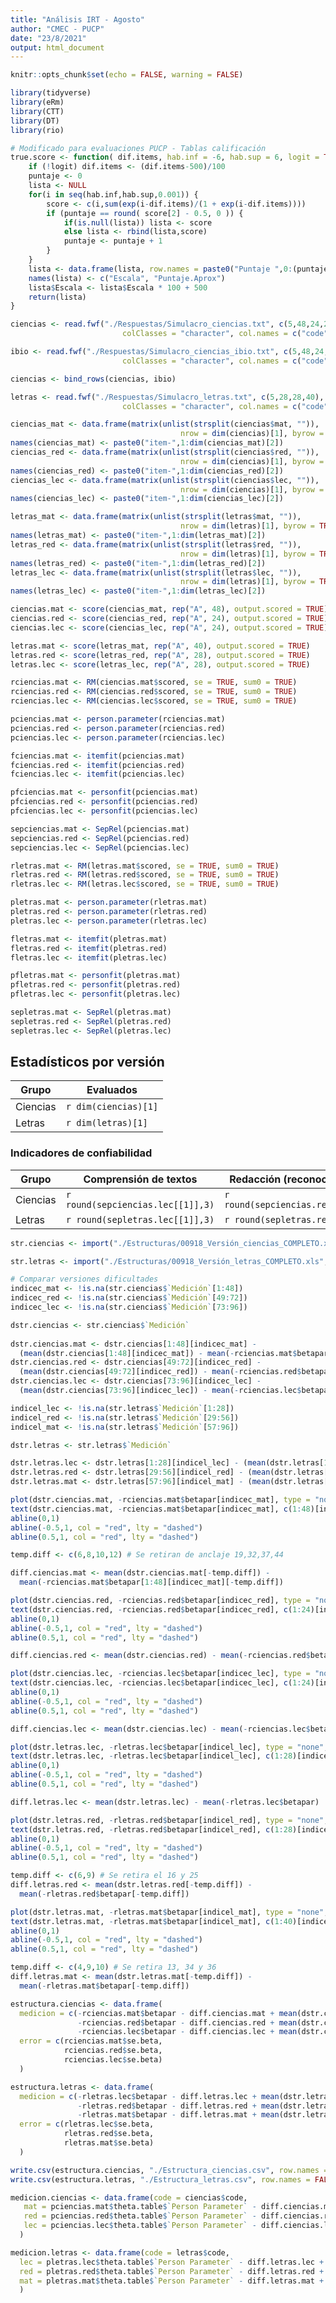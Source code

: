 ```yaml
---
title: "Análisis IRT - Agosto"
author: "CMEC - PUCP"
date: "23/8/2021"
output: html_document
---
```


```r
knitr::opts_chunk$set(echo = FALSE, warning = FALSE)

library(tidyverse)
library(eRm)
library(CTT)
library(DT)
library(rio)

# Modificado para evaluaciones PUCP - Tablas calificación
true.score <- function( dif.items, hab.inf = -6, hab.sup = 6, logit = TRUE) {
    if (!logit) dif.items <- (dif.items-500)/100
    puntaje <- 0
    lista <- NULL
    for(i in seq(hab.inf,hab.sup,0.001)) {
        score <- c(i,sum(exp(i-dif.items)/(1 + exp(i-dif.items))))
        if (puntaje == round( score[2] - 0.5, 0 )) {
            if(is.null(lista)) lista <- score 
            else lista <- rbind(lista,score)
            puntaje <- puntaje + 1
        }
    }
    lista <- data.frame(lista, row.names = paste0("Puntaje ",0:(puntaje-1)))
    names(lista) <- c("Escala", "Puntaje.Aprox")
    lista$Escala <- lista$Escala * 100 + 500
    return(lista)
}

```

```r
ciencias <- read.fwf("./Respuestas/Simulacro_ciencias.txt", c(5,48,24,24),
                         colClasses = "character", col.names = c("code", "mat","red","lec"))

ibio <- read.fwf("./Respuestas/Simulacro_ciencias_ibio.txt", c(5,48,24,24),
                         colClasses = "character", col.names = c("code", "mat","red","lec"))

ciencias <- bind_rows(ciencias, ibio)

letras <- read.fwf("./Respuestas/Simulacro_letras.txt", c(5,28,28,40),
                         colClasses = "character", col.names = c("code", "lec","red","mat"))
```

```r

ciencias_mat <- data.frame(matrix(unlist(strsplit(ciencias$mat, "")), 
                                      nrow = dim(ciencias)[1], byrow = TRUE),stringsAsFactors = FALSE)
names(ciencias_mat) <- paste0("item-",1:dim(ciencias_mat)[2])
ciencias_red <- data.frame(matrix(unlist(strsplit(ciencias$red, "")), 
                                      nrow = dim(ciencias)[1], byrow = TRUE),stringsAsFactors = FALSE)
names(ciencias_red) <- paste0("item-",1:dim(ciencias_red)[2])
ciencias_lec <- data.frame(matrix(unlist(strsplit(ciencias$lec, "")), 
                                      nrow = dim(ciencias)[1], byrow = TRUE),stringsAsFactors = FALSE)
names(ciencias_lec) <- paste0("item-",1:dim(ciencias_lec)[2])
```

```r
letras_mat <- data.frame(matrix(unlist(strsplit(letras$mat, "")), 
                                      nrow = dim(letras)[1], byrow = TRUE),stringsAsFactors = FALSE)
names(letras_mat) <- paste0("item-",1:dim(letras_mat)[2])
letras_red <- data.frame(matrix(unlist(strsplit(letras$red, "")), 
                                      nrow = dim(letras)[1], byrow = TRUE),stringsAsFactors = FALSE)
names(letras_red) <- paste0("item-",1:dim(letras_red)[2])
letras_lec <- data.frame(matrix(unlist(strsplit(letras$lec, "")), 
                                      nrow = dim(letras)[1], byrow = TRUE),stringsAsFactors = FALSE)
names(letras_lec) <- paste0("item-",1:dim(letras_lec)[2])
```

```r
ciencias.mat <- score(ciencias_mat, rep("A", 48), output.scored = TRUE)
ciencias.red <- score(ciencias_red, rep("A", 24), output.scored = TRUE)
ciencias.lec <- score(ciencias_lec, rep("A", 24), output.scored = TRUE)

letras.mat <- score(letras_mat, rep("A", 40), output.scored = TRUE)
letras.red <- score(letras_red, rep("A", 28), output.scored = TRUE)
letras.lec <- score(letras_lec, rep("A", 28), output.scored = TRUE)

```

```r
rciencias.mat <- RM(ciencias.mat$scored, se = TRUE, sum0 = TRUE)
rciencias.red <- RM(ciencias.red$scored, se = TRUE, sum0 = TRUE)
rciencias.lec <- RM(ciencias.lec$scored, se = TRUE, sum0 = TRUE)

pciencias.mat <- person.parameter(rciencias.mat)
pciencias.red <- person.parameter(rciencias.red)
pciencias.lec <- person.parameter(rciencias.lec)

fciencias.mat <- itemfit(pciencias.mat)
fciencias.red <- itemfit(pciencias.red)
fciencias.lec <- itemfit(pciencias.lec)

pfciencias.mat <- personfit(pciencias.mat)
pfciencias.red <- personfit(pciencias.red)
pfciencias.lec <- personfit(pciencias.lec)

sepciencias.mat <- SepRel(pciencias.mat)
sepciencias.red <- SepRel(pciencias.red)
sepciencias.lec <- SepRel(pciencias.lec)

```

```r
rletras.mat <- RM(letras.mat$scored, se = TRUE, sum0 = TRUE)
rletras.red <- RM(letras.red$scored, se = TRUE, sum0 = TRUE)
rletras.lec <- RM(letras.lec$scored, se = TRUE, sum0 = TRUE)

pletras.mat <- person.parameter(rletras.mat)
pletras.red <- person.parameter(rletras.red)
pletras.lec <- person.parameter(rletras.lec)

fletras.mat <- itemfit(pletras.mat)
fletras.red <- itemfit(pletras.red)
fletras.lec <- itemfit(pletras.lec)

pfletras.mat <- personfit(pletras.mat)
pfletras.red <- personfit(pletras.red)
pfletras.lec <- personfit(pletras.lec)

sepletras.mat <- SepRel(pletras.mat)
sepletras.red <- SepRel(pletras.red)
sepletras.lec <- SepRel(pletras.lec)

```

## Estadísticos por versión

| Grupo    | Evaluados            |
|----------|----------------------|
| Ciencias | `r dim(ciencias)[1]` |
| Letras   | `r dim(letras)[1]`   |

### Indicadores de confiabilidad

| Grupo    | Comprensión de textos             | Redacción (reconocimiento)        | Resolución de problemas           |
|----------|-----------------------------------|-----------------------------------|-----------------------------------|
| Ciencias | `r round(sepciencias.lec[[1]],3)` | `r round(sepciencias.red[[1]],3)` | `r round(sepciencias.mat[[1]],3)` |
| Letras   | `r round(sepletras.lec[[1]],3)`   | `r round(sepletras.red[[1]],3)`   | `r round(sepletras.mat[[1]],3)`   |

```r
str.ciencias <- import("./Estructuras/00918_Versión_ciencias_COMPLETO.xls", sheet = 1, skip = 2, col_names = TRUE)

str.letras <- import("./Estructuras/00918_Versión_letras_COMPLETO.xls", sheet = 1, skip = 2, col_names = TRUE)

```

```r
# Comparar versiones dificultades
indicec_mat <- !is.na(str.ciencias$`Medición`[1:48])
indicec_red <- !is.na(str.ciencias$`Medición`[49:72])
indicec_lec <- !is.na(str.ciencias$`Medición`[73:96])

dstr.ciencias <- str.ciencias$`Medición`
  
dstr.ciencias.mat <- dstr.ciencias[1:48][indicec_mat] - 
  (mean(dstr.ciencias[1:48][indicec_mat]) - mean(-rciencias.mat$betapar[indicec_mat]))
dstr.ciencias.red <- dstr.ciencias[49:72][indicec_red] -
  (mean(dstr.ciencias[49:72][indicec_red]) - mean(-rciencias.red$betapar[indicec_red]))
dstr.ciencias.lec <- dstr.ciencias[73:96][indicec_lec] - 
  (mean(dstr.ciencias[73:96][indicec_lec]) - mean(-rciencias.lec$betapar[indicec_lec]))

indicel_lec <- !is.na(str.letras$`Medición`[1:28])
indicel_red <- !is.na(str.letras$`Medición`[29:56])
indicel_mat <- !is.na(str.letras$`Medición`[57:96])

dstr.letras <- str.letras$`Medición`

dstr.letras.lec <- dstr.letras[1:28][indicel_lec] - (mean(dstr.letras[1:28][indicel_lec]) - mean(-rletras.lec$betapar[indicel_lec]))
dstr.letras.red <- dstr.letras[29:56][indicel_red] - (mean(dstr.letras[29:56][indicel_red]) - mean(-rletras.red$betapar[indicel_red]))
dstr.letras.mat <- dstr.letras[57:96][indicel_mat] - (mean(dstr.letras[57:96][indicel_mat]) - mean(-rletras.mat$betapar[indicel_mat]))

```

```r

plot(dstr.ciencias.mat, -rciencias.mat$betapar[indicec_mat], type = "none", cex = 0.7)
text(dstr.ciencias.mat, -rciencias.mat$betapar[indicec_mat], c(1:48)[indicec_mat])
abline(0,1)
abline(-0.5,1, col = "red", lty = "dashed")
abline(0.5,1, col = "red", lty = "dashed")

temp.diff <- c(6,8,10,12) # Se retiran de anclaje 19,32,37,44

diff.ciencias.mat <- mean(dstr.ciencias.mat[-temp.diff]) - 
  mean(-rciencias.mat$betapar[1:48][indicec_mat][-temp.diff])

plot(dstr.ciencias.red, -rciencias.red$betapar[indicec_red], type = "none", cex = 0.7)
text(dstr.ciencias.red, -rciencias.red$betapar[indicec_red], c(1:24)[indicec_red])
abline(0,1)
abline(-0.5,1, col = "red", lty = "dashed")
abline(0.5,1, col = "red", lty = "dashed")

diff.ciencias.red <- mean(dstr.ciencias.red) - mean(-rciencias.red$betapar)

plot(dstr.ciencias.lec, -rciencias.lec$betapar[indicec_lec], type = "none", cex = 0.7)
text(dstr.ciencias.lec, -rciencias.lec$betapar[indicec_lec], c(1:24)[indicec_lec])
abline(0,1)
abline(-0.5,1, col = "red", lty = "dashed")
abline(0.5,1, col = "red", lty = "dashed")

diff.ciencias.lec <- mean(dstr.ciencias.lec) - mean(-rciencias.lec$betapar)

plot(dstr.letras.lec, -rletras.lec$betapar[indicel_lec], type = "none", cex = 0.7)
text(dstr.letras.lec, -rletras.lec$betapar[indicel_lec], c(1:28)[indicel_lec])
abline(0,1)
abline(-0.5,1, col = "red", lty = "dashed")
abline(0.5,1, col = "red", lty = "dashed")

diff.letras.lec <- mean(dstr.letras.lec) - mean(-rletras.lec$betapar)

plot(dstr.letras.red, -rletras.red$betapar[indicel_red], type = "none", cex = 0.7)
text(dstr.letras.red, -rletras.red$betapar[indicel_red], c(1:28)[indicel_red])
abline(0,1)
abline(-0.5,1, col = "red", lty = "dashed")
abline(0.5,1, col = "red", lty = "dashed")

temp.diff <- c(6,9) # Se retira el 16 y 25
diff.letras.red <- mean(dstr.letras.red[-temp.diff]) - 
  mean(-rletras.red$betapar[-temp.diff])

plot(dstr.letras.mat, -rletras.mat$betapar[indicel_mat], type = "none", cex = 0.7)
text(dstr.letras.mat, -rletras.mat$betapar[indicel_mat], c(1:40)[indicel_mat])
abline(0,1)
abline(-0.5,1, col = "red", lty = "dashed")
abline(0.5,1, col = "red", lty = "dashed")

temp.diff <- c(4,9,10) # Se retira 13, 34 y 36
diff.letras.mat <- mean(dstr.letras.mat[-temp.diff]) - 
  mean(-rletras.mat$betapar[-temp.diff])

```

```r
estructura.ciencias <- data.frame(
  medicion = c(-rciencias.mat$betapar - diff.ciencias.mat + mean(dstr.ciencias[1:48][indicec_mat]),
               -rciencias.red$betapar - diff.ciencias.red + mean(dstr.ciencias[49:72][indicec_red]),
               -rciencias.lec$betapar - diff.ciencias.lec + mean(dstr.ciencias[73:96][indicec_lec])),
  error = c(rciencias.mat$se.beta,
            rciencias.red$se.beta,
            rciencias.lec$se.beta)
  )

estructura.letras <- data.frame(
  medicion = c(-rletras.lec$betapar - diff.letras.lec + mean(dstr.letras[1:28][indicel_lec]),
               -rletras.red$betapar - diff.letras.red + mean(dstr.letras[29:56][indicel_red]),
               -rletras.mat$betapar - diff.letras.mat + mean(dstr.letras[57:96][indicel_mat])),
  error = c(rletras.lec$se.beta,
            rletras.red$se.beta,
            rletras.mat$se.beta)
  )

```

```r
write.csv(estructura.ciencias, "./Estructura_ciencias.csv", row.names = FALSE)
write.csv(estructura.letras, "./Estructura_letras.csv", row.names = FALSE)
```

```r
medicion.ciencias <- data.frame(code = ciencias$code,
   mat = pciencias.mat$theta.table$`Person Parameter` - diff.ciencias.mat + mean(dstr.ciencias[1:48][indicec_mat]),
   red = pciencias.red$theta.table$`Person Parameter` - diff.ciencias.red + mean(dstr.ciencias[49:72][indicec_red]),
   lec = pciencias.lec$theta.table$`Person Parameter` - diff.ciencias.lec + mean(dstr.ciencias[73:96][indicec_lec])
  )

medicion.letras <- data.frame(code = letras$code,
  lec = pletras.lec$theta.table$`Person Parameter` - diff.letras.lec + mean(dstr.letras[1:28][indicel_lec]),
  red = pletras.red$theta.table$`Person Parameter` - diff.letras.red + mean(dstr.letras[29:56][indicel_red]),
  mat = pletras.mat$theta.table$`Person Parameter` - diff.letras.mat + mean(dstr.letras[57:96][indicel_mat])
  )
```
